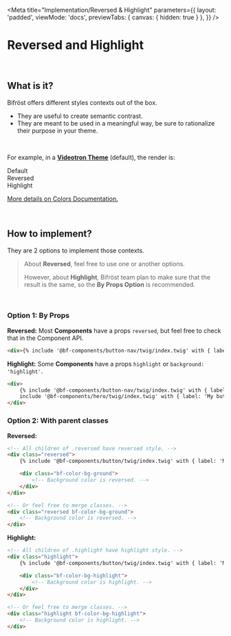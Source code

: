 
<Meta
    title="Implementation/Reversed & Highlight"
    parameters={{
        layout: 'padded',
        viewMode: 'docs',
        previewTabs: { canvas: { hidden: true } },
    }}
/>

# Reversed and Highlight

<br />

## What is it?

Bifröst offers different styles contexts out of the box.

-   They are useful to create semantic contrast.
-   They are meant to be used in a meaningful way, be sure to rationalize their purpose in your theme.

<br />

For example, in a [**Videotron Theme**](?path=/docs/implementation-theme--page) (default), the render is:

<div className="d-flex border bf-border-color-tertiary">
    <div className="bf-color-bg-ground px-4 py-2" style={{ flex: 1 }}>
        Default
    </div>
    <div className="bf-color-bg-ground reversed px-4 py-2" style={{ flex: 1 }}>
        Reversed
    </div>
    <div className="bf-color-bg-highlight px-4 py-2" style={{ flex: 1 }}>
        Highlight
    </div>
</div>

[More details on Colors Documentation.](?path=/docs/styles-colors--page)

<br />

## How to implement?

They are 2 options to implement those contexts.

> About **Reversed**, feel free to use one or another options.
>
> However, about **Highlight**, Bifröst team plan to make sure that the result is the same, so the **By Props Option** is recommended.

<br />

### Option 1: By Props

**Reversed:**
Most **Components** have a props `reversed`, but feel free to check that in the Component API.

```html
<div>{% include '@bf-components/button-nav/twig/index.twig' with { label: 'My button', reversed: true } only %}</div>
```

**Highlight:**
Some **Components** have a props `highlight` or `background: 'highlight'`.

```html
<div>
    {% include '@bf-components/button-nav/twig/index.twig' with { label: 'My button', highlight: true } only %} {%
    include '@bf-components/hero/twig/index.twig' with { label: 'My button', background: 'highlight' } only %}
</div>
```

### Option 2: With parent classes

**Reversed:**

```html
<!-- All children of .reversed have reversed style. -->
<div class="reversed">
    {% include '@bf-components/button/twig/index.twig' with { label: 'My button' } only %}

    <div class="bf-color-bg-ground">
        <!-- Background color is reversed. -->
    </div>
</div>

<!-- Or feel free to merge classes. -->
<div class="reversed bf-color-bg-ground">
    <!-- Background color is reversed. -->
</div>
```

**Highlight:**

```html
<!-- All children of .highlight have highlight style. -->
<div class="highlight">
    {% include '@bf-components/button/twig/index.twig' with { label: 'My button' } only %}

    <div class="bf-color-bg-highlight">
        <!-- Background color is highlight. -->
    </div>
</div>

<!-- Or feel free to merge classes. -->
<div class="highlight bf-color-bg-highlight">
    <!-- Background color is highlight. -->
</div>
```
